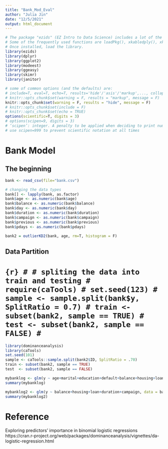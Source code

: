 ```yaml
---
title: "Bank_Mod_Eval"
author: "Julia Jin"
date: "12/5/2021"
output: html_document
---
```

```r
# The package "ezids" (EZ Intro to Data Science) includes a lot of the helper functions we developed for the course. 
# Some of the frequently used functions are loadPkg(), xkabledply(), xkablesummary(), uzscale(), etc.
# Once installed, load the library.
library(ezids)
library(dplyr)
library(ggplot2)
library(modeest)
library(ggeasy)
library(skimr)
library(janitor)
```

```r
# some of common options (and the defaults) are: 
# include=T, eval=T, echo=T, results='hide'/'asis'/'markup',..., collapse=F, warning=T, message=T, error=T, cache=T, fig.width=6, fig.height=4, fig.dim=c(6,4) #inches, fig.align='left'/'center','right', 
# knitr::opts_chunk$set(warning = F, results = "markup", message = F)
knitr::opts_chunk$set(warning = F, results = "hide", message = F)
# knitr::opts_chunk$set(include = F)
# knitr::opts_chunk$set(echo = TRUE)
options(scientific=T, digits = 3) 
# options(scipen=9, digits = 3) 
# ‘scipen’: integer. A penalty to be applied when deciding to print numeric values in fixed or exponential notation.  Positive values bias towards fixed and negative towards scientific notation: fixed notation will be preferred unless it is more than ‘scipen’ digits wider.
# use scipen=999 to prevent scientific notation at all times
```
# Bank Model
## The beginning

```r
bank <- read_csv(file="bank.csv")
```

```r
# changing the data types 
bank[] <- lapply(bank, as.factor)
bank$age <- as.numeric(bank$age)
bank$balance <- as.numeric(bank$balance)
bank$day <- as.numeric(bank$day)
bank$duration <- as.numeric(bank$duration)
bank$campaign <- as.numeric(bank$campaign)
bank$previous <- as.numeric(bank$previous)
bank$pdays <- as.numeric(bank$pdays)
```

```r
bank2 = outlierKD2(bank, age, rm=T, histogram = F)
```

## Data Partition
# ```{r}
# # spliting the data into train and testing
# require(caTools)
# set.seed(123)
# sample <- sample.split(bank$y, SplitRatio = 0.7)
# train <- subset(bank2, sample == TRUE)
# test <- subset(bank2, sample == FALSE)
# ```

```r
library(dominanceanalysis)
library(caTools)
set.seed(101) 
sample <- caTools::sample.split(bank2$ID, SplitRatio = .70)
train <- subset(bank2, sample == TRUE)
test  <- subset(bank2, sample == FALSE)
```

```r
mybanklog <- glm(y ~ age+marital+education+default+balance+housing+loan+contact+duration+campaign+pdays+previous+poutcome, data = bank2, family = "binomial")
summary(mybanklog)
```

```r
mybanklog2 <- glm(y ~ balance+housing+loan+duration+campaign, data = bank2, family = "binomial")
summary(mybanklog2)
```
# Reference
Exploring predictors’ importance in binomial logistic regressions https://cran.r-project.org/web/packages/dominanceanalysis/vignettes/da-logistic-regression.html
